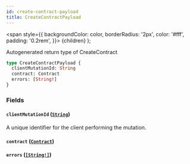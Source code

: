 ```yaml
---
id: create-contract-payload
title: CreateContractPayload
---
```


<span
style={{
      backgroundColor: color,
      borderRadius: '2px',
      color: '#fff',
      padding: '0.2rem',
    }}>
{children}
</span>
);

Autogenerated return type of CreateContract

```graphql
type CreateContractPayload {
  clientMutationId: String
  contract: Contract
  errors: [String!]
}
```

### Fields

#### `clientMutationId` ([`String`](/api/graphql/documentation/scalars/string))

A unique identifier for the client performing the mutation.

#### `contract` ([`Contract`](/api/graphql/documentation/objects/contract))

#### `errors` ([`[String!]`](/api/graphql/documentation/scalars/string))
